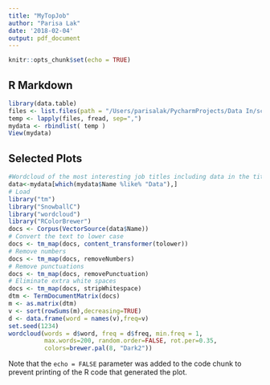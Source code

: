 ```yaml
---
title: "MyTopJob"
author: "Parisa Lak"
date: '2018-02-04'
output: pdf_document
---
```


```r
knitr::opts_chunk$set(echo = TRUE)
```

## R Markdown


```r
library(data.table)  
files <- list.files(path = "/Users/parisalak/PycharmProjects/Data In/scraper",pattern = ".csv")
temp <- lapply(files, fread, sep=",")
mydata <- rbindlist( temp )
View(mydata)
```

## Selected Plots

```r
#Wordcloud of the most interesting job titles including data in the title
data<-mydata[which(mydata$Name %like% "Data"),]
# Load
library("tm")
library("SnowballC")
library("wordcloud")
library("RColorBrewer")
docs <- Corpus(VectorSource(data$Name))
# Convert the text to lower case
docs <- tm_map(docs, content_transformer(tolower))
# Remove numbers
docs <- tm_map(docs, removeNumbers)
# Remove punctuations
docs <- tm_map(docs, removePunctuation)
# Eliminate extra white spaces
docs <- tm_map(docs, stripWhitespace)
dtm <- TermDocumentMatrix(docs)
m <- as.matrix(dtm)
v <- sort(rowSums(m),decreasing=TRUE)
d <- data.frame(word = names(v),freq=v)
set.seed(1234)
wordcloud(words = d$word, freq = d$freq, min.freq = 1,
          max.words=200, random.order=FALSE, rot.per=0.35, 
          colors=brewer.pal(8, "Dark2"))

```

Note that the `echo = FALSE` parameter was added to the code chunk to prevent printing of the R code that generated the plot.
